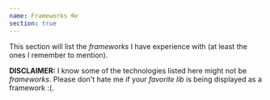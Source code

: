 ```yaml
---
name: Frameworks 👓
section: true
---
```


This section will list the _frameworks_ I have experience with (at least the ones I remember to mention).

**DISCLAIMER:** I know some of the technologies listed here might not be _frameworks_. Please don't hate me if your _favorite lib_ is being displayed as a framework :(.

